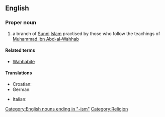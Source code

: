 {{wikipedia}}
==English==

===Proper noun===
{{en-proper noun|-}}

#{{Islam}} a branch of [[Sunni]] [[Islam]] practised by those who follow the teachings of [[w:Muhammad ibn Abd-al-Wahhab|Muhammad ibn Abd-al-Wahhab]]

====Related terms====
*[[Wahhabite]]

====Translations====
{{trans-top|branch of Sunni Islam}}
* Croatian: {{t-|hr|vahabizam|m}}
* German: {{t+|de|Wahhabismus|m}}
{{trans-mid}}
* Italian: {{t-|it|wahhabismo|m}}
{{trans-bottom}}

[[Category:English nouns ending in "-ism"]]
[[Category:Religion]]